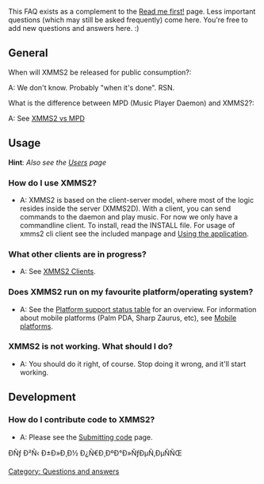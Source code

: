{{Navbar}}

This FAQ exists as a complement to the [[Read me first!]] page. Less important questions (which may still be asked frequently) come here. You're free to add new questions and answers here. :)

== General ==
; When will XMMS2 be released for public consumption?:
A: We don't know. Probably "when it's done". RSN.

; What is the difference between MPD (Music Player Daemon) and XMMS2?:
A: See [[XMMS2 vs MPD]]

== Usage ==
'''Hint''': ''Also see the [[Users]] page''

=== How do I use XMMS2? ===
* A: XMMS2 is based on the client-server model, where most of the logic resides inside the server (XMMS2D). With a client, you can send commands to the daemon and play music. For now we only have a commandline client. To install, read the INSTALL file. For usage of xmms2 cli client see the included manpage and [[Using the application]].

=== What other clients are in progress? ===
* A: See [[XMMS2 Clients]].

=== Does XMMS2 run on my favourite platform/operating system? ===
* A: See the [[Project Status#XMMS2_Platform_Support_Status | Platform support status table]] for an overview. For information about mobile platforms (Palm PDA, Sharp Zaurus, etc), see [[Mobile platforms]].

=== XMMS2 is not working. What should I do? ===
* A: You should do it right, of course. Stop doing it wrong, and it'll start working.

== Development ==
=== How do I contribute code to XMMS2? ===
* A: Please see the [[Submitting code]] page.

ÐÑƒ Ð²Ñ‹ Ð±Ð»Ð¸Ð½ Ð¿Ñ€Ð¸ÐºÐ°Ð»ÑƒÐµÑ‚ÐµÑÑŒ
[[Category: Questions and answers]]